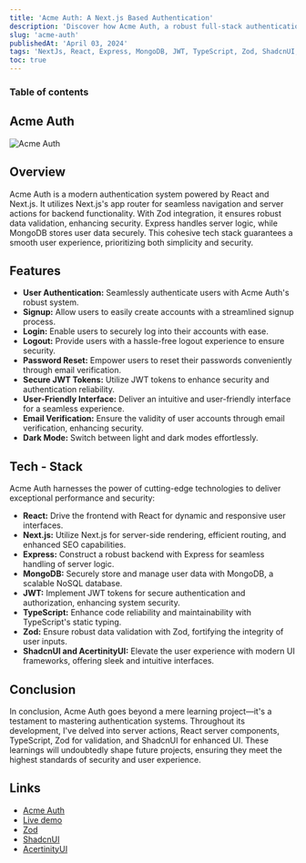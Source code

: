 ```yaml
---
title: 'Acme Auth: A Next.js Based Authentication'
description: 'Discover how Acme Auth, a robust full-stack authentication system crafted with React, Next.js, Express, and MongoDB, empowers seamless user authentication, signup, login, logout, and password reset functionalities.'
slug: 'acme-auth'
publishedAt: 'April 03, 2024'
tags: 'NextJs, React, Express, MongoDB, JWT, TypeScript, Zod, ShadcnUI, AcertinityUI'
toc: true
---
```


### Table of contents

## Acme Auth

<div>
  <img className='mx-auto rounded border border-white' src='/projects/acme-auth.png' width={400} height={400} alt='Acme Auth' />
</div>

## Overview

Acme Auth is a modern authentication system powered by React and Next.js. It utilizes Next.js's app router for seamless
navigation and server actions for backend functionality. With Zod integration, it ensures robust data validation, enhancing
security. Express handles server logic, while MongoDB stores user data securely. This cohesive tech stack guarantees a smooth
user experience, prioritizing both simplicity and security.

## Features

- **User Authentication:** Seamlessly authenticate users with Acme Auth's robust system.
- **Signup:** Allow users to easily create accounts with a streamlined signup process.
- **Login:** Enable users to securely log into their accounts with ease.
- **Logout:** Provide users with a hassle-free logout experience to ensure security.
- **Password Reset:** Empower users to reset their passwords conveniently through email verification.
- **Secure JWT Tokens:** Utilize JWT tokens to enhance security and authentication reliability.
- **User-Friendly Interface:** Deliver an intuitive and user-friendly interface for a seamless experience.
- **Email Verification:** Ensure the validity of user accounts through email verification, enhancing security.
- **Dark Mode:** Switch between light and dark modes effortlessly.

## Tech - Stack

Acme Auth harnesses the power of cutting-edge technologies to deliver exceptional performance and security:

- **React:** Drive the frontend with React for dynamic and responsive user interfaces.
- **Next.js:** Utilize Next.js for server-side rendering, efficient routing, and enhanced SEO capabilities.
- **Express:** Construct a robust backend with Express for seamless handling of server logic.
- **MongoDB:** Securely store and manage user data with MongoDB, a scalable NoSQL database.
- **JWT:** Implement JWT tokens for secure authentication and authorization, enhancing system security.
- **TypeScript:** Enhance code reliability and maintainability with TypeScript's static typing.
- **Zod:** Ensure robust data validation with Zod, fortifying the integrity of user inputs.
- **ShadcnUI and AcertinityUI:** Elevate the user experience with modern UI frameworks, offering sleek and intuitive interfaces.

## Conclusion

In conclusion, Acme Auth goes beyond a mere learning project—it's a testament to mastering authentication systems. Throughout
its development, I've delved into server actions, React server components, TypeScript, Zod for validation, and ShadcnUI for
enhanced UI. These learnings will undoubtedly shape future projects, ensuring they meet the highest standards of security and
user experience.

## Links

- [Acme Auth](https://github.com/Vivek-0206/acme-auth)
- [Live demo](https://next-tailwind-sable-one.vercel.app/)
- [Zod](https://zod.dev/)
- [ShadcnUI](https://shadcn.com/ui)
- [AcertinityUI](https://ui.aceternity.com/)
